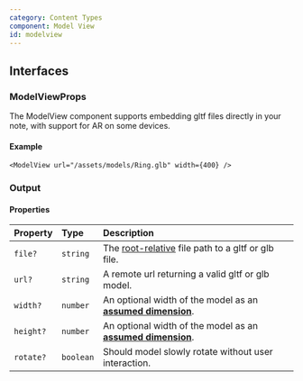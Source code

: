 ```yaml
---
category: Content Types
component: Model View
id: modelview
---
```


## Interfaces

### ModelViewProps

The ModelView component supports embedding gltf files directly in your note, with support for AR on some devices.

#### Example

```tsx
<ModelView url="/assets/models/Ring.glb" width={400} />
```

### Output

<ModelView url="/assets/models/Ring.glb" width={400} />

#### Properties

| Property  | Type      | Description                                                                                          |
| :-------- | :-------- | :--------------------------------------------------------------------------------------------------- |
| `file?`   | `string`  | The [root-relative](/docs/user/syntax#rootrelativepaths) file path to a gltf or glb file.            |
| `url?`    | `string`  | A remote url returning a valid gltf or glb model.                                                    |
| `width?`  | `number`  | An optional width of the model as an [**assumed dimension**](/docs/terminology?id=assumedDimension). |
| `height?` | `number`  | An optional width of the model as an [**assumed dimension**](/docs/terminology?id=assumedDimension). |
| `rotate?` | `boolean` | Should model slowly rotate without user interaction.                                                 |

